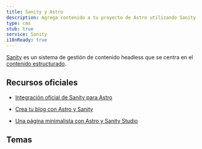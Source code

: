 ```yaml
---
title: Sanity y Astro
description: Agrega contenido a tu proyecto de Astro utilizando Sanity como CMS
type: cms
stub: true
service: Sanity
i18nReady: true
---
```



[Sanity](http://sanity.io) es un sistema de gestión de contenido headless que se centra en el [contenido estructurado](https://www.sanity.io/structured-content-platform).

## Recursos oficiales

- [Integración oficial de Sanity para Astro](https://www.sanity.io/plugins/sanity-astro)

- [Crea tu blog con Astro y Sanity](https://www.sanity.io/guides/sanity-astro-blog)

- [Una página minimalista con Astro y Sanity Studio](https://www.sanity.io/templates/astro-sanity-clean)

## Temas

<Grid>
  <Card title="The Balanced Chef" href="https://astro.build/themes/details/balanced-chef/" thumbnail="astro-chef-project.png"/>
</Grid>
